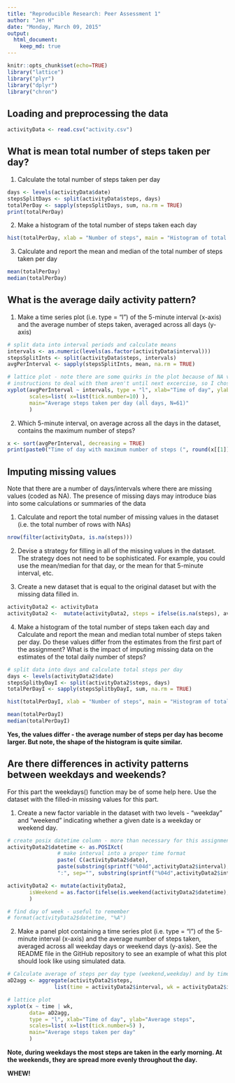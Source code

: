 ```yaml
---
title: "Reproducible Research: Peer Assessment 1"
author: "Jen H"
date: "Monday, March 09, 2015"
output: 
  html_document:
    keep_md: true 
---
```

```r
knitr::opts_chunk$set(echo=TRUE)
library("lattice")
library("plyr")
library("dplyr")
library("chron")
```


## Loading and preprocessing the data
```r
activityData <- read.csv("activity.csv")
```


## What is mean total number of steps taken per day?
1. Calculate the total number of steps taken per day
```r
days <- levels(activityData$date)
stepsSplitDays <- split(activityData$steps, days)
totalPerDay <- sapply(stepsSplitDays, sum, na.rm = TRUE) 
print(totalPerDay)
```

2. Make a histogram of the total number of steps taken each day
```r
hist(totalPerDay, xlab = "Number of steps", main = "Histogram of total steps per day") 
```

3. Calculate and report the mean and median of the total number of steps taken per day
```r
mean(totalPerDay)
median(totalPerDay)
```

## What is the average daily activity pattern?
1. Make a time series plot (i.e. type = "l") of the 5-minute interval (x-axis) and the average number of steps taken, averaged across all days (y-axis)
```r
# split data into interval periods and calculate means
intervals <- as.numeric(levels(as.factor(activityData$interval)))
stepsSplitInts <- split(activityData$steps, intervals)
avgPerInterval <- sapply(stepsSplitInts, mean, na.rm = TRUE) 

# lattice plot - note there are some quirks in the plot because of NA vals
# instructions to deal with them aren't until next excercise, so I chose to ignore 
xyplot(avgPerInterval ~ intervals, type = "l", xlab="Time of day", ylab="Average steps",
       scales=list( x=list(tick.number=10) ),
       main="Average steps taken per day (all days, N=61)"
       )
```

2. Which 5-minute interval, on average across all the days in the dataset, contains the maximum number of steps?
```r
x <- sort(avgPerInterval, decreasing = TRUE)
print(paste0("Time of day with maximum number of steps (", round(x[[1]], digits=2), "): ", sub("([[:digit:]]{2,2})$", ":\\1", names(x[1])) ))

```


## Imputing missing values
Note that there are a number of days/intervals where there are missing values (coded as NA). The presence of missing days may introduce bias into some calculations or summaries of the data

1. Calculate and report the total number of missing values in the dataset (i.e. the total number of rows with NAs)
```r
nrow(filter(activityData, is.na(steps)))
```

2. Devise a strategy for filling in all of the missing values in the dataset. The strategy does not need to be sophisticated. For example, you could use the mean/median for that day, or the mean for that 5-minute interval, etc.

3. Create a new dataset that is equal to the original dataset but with the missing data filled in.
```r
activityData2 <- activityData
activityData2 <-  mutate(activityData2, steps = ifelse(is.na(steps), avgPerInterval[as.character(interval)], steps) )
```

4. Make a histogram of the total number of steps taken each day and Calculate and report the mean and median total number of steps taken per day. Do these values differ from the estimates from the first part of the assignment? What is the impact of imputing missing data on the estimates of the total daily number of steps?
```r
# split data into days and calculate total steps per day
days <- levels(activityData2$date)
stepsSplitbyDayI <- split(activityData2$steps, days)
totalPerDayI <- sapply(stepsSplitbyDayI, sum, na.rm = TRUE) 

hist(totalPerDayI, xlab = "Number of steps", main = "Histogram of total steps per day, imputed")

mean(totalPerDayI)
median(totalPerDayI)
```

**Yes, the values differ - the average number of steps per day has become larger. But note, the shape of the histogram is quite similar.**


## Are there differences in activity patterns between weekdays and weekends?
For this part the weekdays() function may be of some help here. Use the dataset with the filled-in missing values for this part.

1.  Create a new factor variable in the dataset with two levels - "weekday" and "weekend" indicating whether a given date is a weekday or weekend day.
```r
# create posix datetime column - more than necessary for this assignment, but useful for future
activityData2$datetime <- as.POSIXct(
                # make interval into a proper time format
                paste( C(activityData2$date), 
                paste(substring(sprintf("%04d",activityData2$interval), 1, 2), 
                ":", sep="", substring(sprintf("%04d",activityData2$interval), 3, 4), ":00") )   )

activityData2 <- mutate(activityData2, 
       isWeekend = as.factor(ifelse(is.weekend(activityData2$datetime), "weekend", "weekday") )
       )

# find day of week - useful to remember
# format(activityData2$datetime, "%A")
```


2. Make a panel plot containing a time series plot (i.e. type = "l") of the 5-minute interval (x-axis) and the average number of steps taken, averaged across all weekday days or weekend days (y-axis). See the README file in the GitHub repository to see an example of what this plot should look like using simulated data.
```r
# Calculate average of steps per day type (weekend,weekday) and by time of day (interval)
aD2agg <- aggregate(activityData2$steps,
               list(time = activityData2$interval, wk = activityData2$isWeekend), mean)

# lattice plot
xyplot(x ~ time | wk, 
       data= aD2agg,
       type = "l", xlab="Time of day", ylab="Average steps", 
       scales=list( x=list(tick.number=5) ),
       main="Average steps taken per day"
       )
```

**Note, during weekdays the most steps are taken in the early morning. At the weekends, they are spread more evenly throughout the day.**



**WHEW!**